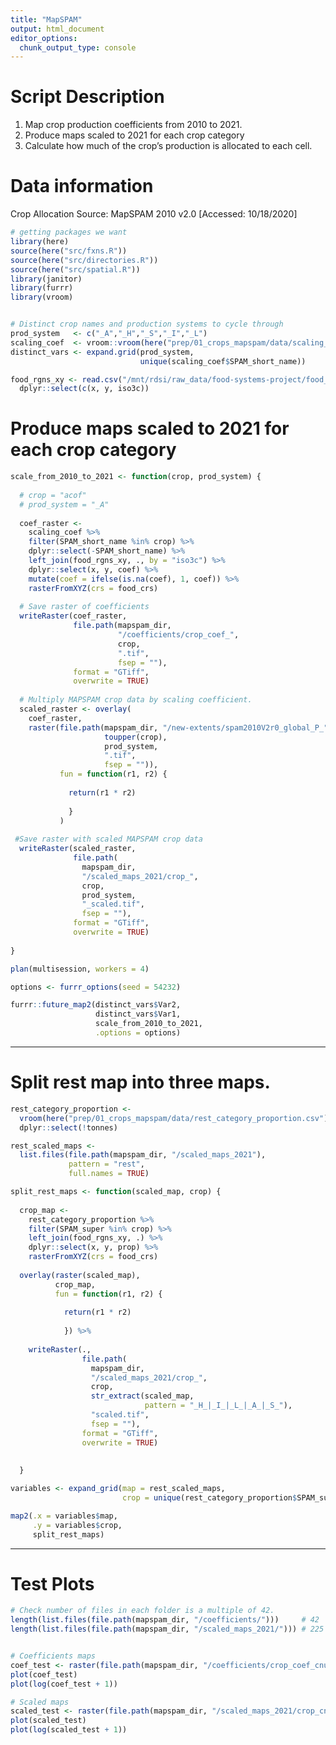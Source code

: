 ```yaml
---
title: "MapSPAM"
output: html_document
editor_options: 
  chunk_output_type: console
---
```


# Script Description

1. Map crop production coefficients from 2010 to 2021.
2. Produce maps scaled to 2021 for each crop category 
3. Calculate how much of the crop's production is allocated to each cell.

# Data information
Crop Allocation Source: MapSPAM 2010 v2.0 [Accessed: 10/18/2020]

```r
# getting packages we want
library(here)
source(here("src/fxns.R"))
source(here("src/directories.R"))
source(here("src/spatial.R"))
library(janitor)
library(furrr)
library(vroom)


# Distinct crop names and production systems to cycle through
prod_system   <- c("_A","_H","_S","_I","_L")
scaling_coef  <- vroom::vroom(here("prep/01_crops_mapspam/data/scaling_coef.csv"))
distinct_vars <- expand.grid(prod_system, 
                             unique(scaling_coef$SPAM_short_name))

food_rgns_xy <- read.csv("/mnt/rdsi/raw_data/food-systems-project/food_rgns_xy.csv") %>%
  dplyr::select(c(x, y, iso3c))

``` 

# Produce maps scaled to 2021 for each crop category 

```r
scale_from_2010_to_2021 <- function(crop, prod_system) {
  
  # crop = "acof"
  # prod_system = "_A"
  
  coef_raster <- 
    scaling_coef %>% 
    filter(SPAM_short_name %in% crop) %>% 
    dplyr::select(-SPAM_short_name) %>% 
    left_join(food_rgns_xy, ., by = "iso3c") %>% 
    dplyr::select(x, y, coef) %>% 
    mutate(coef = ifelse(is.na(coef), 1, coef)) %>% 
    rasterFromXYZ(crs = food_crs)
  
  # Save raster of coefficients
  writeRaster(coef_raster, 
              file.path(mapspam_dir,
                        "/coefficients/crop_coef_",
                        crop,
                        ".tif",
                        fsep = ""), 
              format = "GTiff", 
              overwrite = TRUE)
  
  # Multiply MAPSPAM crop data by scaling coefficient.  
  scaled_raster <- overlay(
    coef_raster, 
    raster(file.path(mapspam_dir, "/new-extents/spam2010V2r0_global_P_", 
                     toupper(crop), 
                     prod_system, 
                     ".tif",
                     fsep = "")), 
           fun = function(r1, r2) {
             
             return(r1 * r2)
             
             }
           )
      
 #Save raster with scaled MAPSPAM crop data
  writeRaster(scaled_raster, 
              file.path(
                mapspam_dir,
                "/scaled_maps_2021/crop_",
                crop,
                prod_system,
                "_scaled.tif",
                fsep = ""),
              format = "GTiff", 
              overwrite = TRUE)
  
}

plan(multisession, workers = 4)

options <- furrr_options(seed = 54232)

furrr::future_map2(distinct_vars$Var2,
                   distinct_vars$Var1, 
                   scale_from_2010_to_2021,
                   .options = options)
```

-------------------------------------------------------------------------------

# Split rest map into three maps.

```r
rest_category_proportion <- 
  vroom(here("prep/01_crops_mapspam/data/rest_category_proportion.csv")) %>% 
  dplyr::select(!tonnes)

rest_scaled_maps <- 
  list.files(file.path(mapspam_dir, "/scaled_maps_2021"), 
             pattern = "rest",
             full.names = TRUE)

split_rest_maps <- function(scaled_map, crop) {
  
  crop_map <- 
    rest_category_proportion %>% 
    filter(SPAM_super %in% crop) %>% 
    left_join(food_rgns_xy, .) %>% 
    dplyr::select(x, y, prop) %>% 
    rasterFromXYZ(crs = food_crs)
  
  overlay(raster(scaled_map),
          crop_map,
          fun = function(r1, r2) {
            
            return(r1 * r2)
            
            }) %>% 
    
    writeRaster(., 
                file.path(
                  mapspam_dir,
                  "/scaled_maps_2021/crop_",
                  crop,
                  str_extract(scaled_map, 
                              pattern = "_H_|_I_|_L_|_A_|_S_"),
                  "scaled.tif",
                  fsep = ""),
                format = "GTiff", 
                overwrite = TRUE)
  
    
  }

variables <- expand_grid(map = rest_scaled_maps, 
                         crop = unique(rest_category_proportion$SPAM_super))

map2(.x = variables$map,
     .y = variables$crop,
     split_rest_maps)


```

-------------------------------------------------------------------------------


# Test Plots
```r
# Check number of files in each folder is a multiple of 42.
length(list.files(file.path(mapspam_dir, "/coefficients/")))     # 42
length(list.files(file.path(mapspam_dir, "/scaled_maps_2021/"))) # 225


# Coefficients maps
coef_test <- raster(file.path(mapspam_dir, "/coefficients/crop_coef_cnut.tif"))
plot(coef_test)
plot(log(coef_test + 1))

# Scaled maps
scaled_test <- raster(file.path(mapspam_dir, "/scaled_maps_2021/crop_cnut_A_scaled.tif"))
plot(scaled_test)
plot(log(scaled_test + 1))

```



